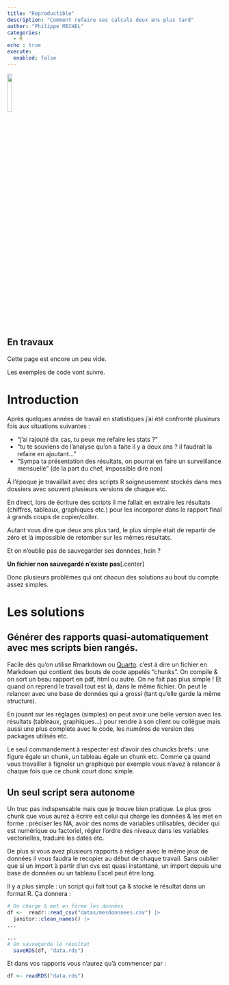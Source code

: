 ```yaml
---
title: "Reproductible"
description: "Comment refaire ses calculs deux ans plus tard"
author: "Philippe MICHEL"
categories:
  - R
echo : true
execute: 
  enabled: false
---
```



![](reprod.png){width=15%}
 
 
::: {.callout-tip}
## En travaux

Cette page est encore un peu vide. 

Les exemples de code vont suivre.
:::



# Introduction

Après quelques années de travail en statistiques j'ai été confronté plusieurs fois aux situations suivantes :

- "j'ai rajouté dix cas, tu peux me refaire les stats ?"
- "tu te souviens de l'analyse qu'on a faite il y a deux ans ? il faudrait la refaire en ajoutant..."
- "Sympa ta présentation des résultats, on pourrai en faire un surveillance mensuelle" (de la part du chef, impossible dire non)

À l'époque je travaillait avec des scripts R soigneusement stockés dans mes dossiers avec souvent plusieurs versions de chaque etc. 

En direct, lors de écriture des scripts il me fallait en extraire les résultats (chiffres, tableaux, graphiques etc.) pour les incorporer dans le rapport final à grands coups de copier/coller.

Autant vous dire que deux ans plus tard, le plus simple était de repartir de zéro et là impossible de retomber sur les mêmes résultats. 

:::{.callout-warning}
Et on n'oublie pas de sauvegarder ses données, hein ?

**Un fichier non sauvegardé n'existe pas**[.center]
:::

Donc plusieurs problèmes qui ont chacun des solutions au bout du compte assez simples.

# Les solutions


## Générer des rapports quasi-automatiquement avec mes scripts bien rangés.

Facile dés qu'on utilise Rmarkdown ou [Quarto](https://quarto.org/). c'est à dire un fichier en Markdown qui contient des bouts de code appelés "chunks". On compile & on sort un beau rapport en pdf, html ou autre. On ne fait pas plus simple ! Et quand on reprend le travail tout est là, dans le même fichier. On peut le relancer avec une base de données qui a grossi (tant qu'elle garde la même structure).

En jouant sur les réglages (simples) on peut avoir une belle version avec les résultats (tableaux, graphiques...) pour rendre à son client ou collègue mais aussi une plus complète avec le code, les numéros de version des packages utilisés etc.

Le seul commandement à respecter est d'avoir des chuncks brefs : une figure égale un chunk, un tableau égale un chunk etc. 
Comme ça quand vous travailler à fignoler un graphique par exemple vous n'avez à relancer à chaque fois que ce chunk court donc simple. 

## Un seul script sera autonome

Un truc pas indispensable mais que je trouve bien pratique.  Le plus gros chunk que vous aurez à écrire est celui qui charge les données & les met en forme : préciser les NA, avoir des noms de variables utilisables, décider qui est numérique ou factoriel, régler l'ordre des niveaux dans les variables vectorielles, traduire les dates etc.

De plus si vous avez plusieurs rapports à rédiger avec le même jeux de données il vous faudra le recopier au début de chaque travail. Sans oublier que si un import à partir d'un cvs est quasi instantané, un import depuis une base de données ou un tableau Excel peut être long.

Il y a plus simple : un script qui fait tout ça & stocke le résultat dans un format R. Ça donnera :

```r
# On charge & met en forme les données
df <-  readr::read_csv("datas/mesdonnnees.csv") |> 
  janitor::clean_names() |>
...

...
# On sauvegarde le résultat
  saveRDS(df, "data.rds")
```
  
Et dans vos rapports vous n'aurez qu'à commencer par :

```r
df <- readRDS("data.rds")
```


